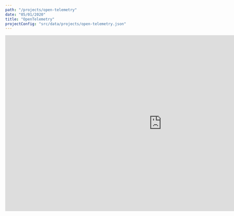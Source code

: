 ```yaml
---
path: "/projects/open-telemetry"
date: "05/01/2020"
title: "OpenTelemetry"
projectConfig: "src/data/projects/open-telemetry.json"
---
```



<div className="responsive-video">
  <iframe
    width="1000"
    height="562.704471"
    src="https://fast.wistia.net/embed/iframe/154rrpyjwv?videoFoam=true"
    frameBorder="0"
    allow="accelerometer; encrypted-media; gyroscope; picture-in-picture; showinfo; modestbranding"
    placeholder=""
  />
</div>

## How New Relic is Involved

New Relic contributes to the OpenTelemetry project by defining specifications, implementing parts of the specifications in language SDKs, reviewing pull requests from other contributors, and serving as a maintainer in the OpenTelemetry subprojects.

OpenTelemetry is part of the [Cloud Native Computing Foundation (CNCF)](https://www.cncf.io/); New Relic is a [Platinum Member](https://www.cncf.io/about/members/).

<div className="responsive-video">
  <iframe
    width="1000"
    height="562.704471"
    src="https://fast.wistia.net/embed/iframe/sylxrsbow4?videoFoam=true"
    frameBorder="0"
    allow="accelerometer; encrypted-media; gyroscope; picture-in-picture; showinfo; modestbranding"
    placeholder=""
  />
</div>
